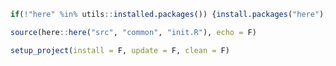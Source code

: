 ```r
if(!"here" %in% utils::installed.packages()) {install.packages("here"); library(here)}

source(here::here("src", "common", "init.R"), echo = F)

setup_project(install = F, update = F, clean = F)
```
